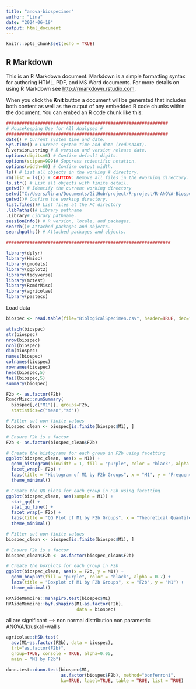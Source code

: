 ```yaml
---
title: "anova-biospecimen"
author: "Lina"
date: "2024-06-19"
output: html_document
---
```


```r
knitr::opts_chunk$set(echo = TRUE)
```

## R Markdown

This is an R Markdown document. Markdown is a simple formatting syntax for authoring HTML, PDF, and MS Word documents. For more details on using R Markdown see <http://rmarkdown.rstudio.com>.

When you click the **Knit** button a document will be generated that includes both content as well as the output of any embedded R code chunks within the document. You can embed an R code chunk like this:

```r
############################################################## 
# Housekeeping Use for All Analyses #
##############################################################
date() # Current system time and date. 
Sys.time() # Current system time and date (redundant).
R.version.string # R version and version release date.
options(digits=6) # Confirm default digits.
options(scipen=999)# Suppress scientific notation.
options(width=60) # Confirm output width. 
ls() # List all objects in the working # directory.
rm(list = ls()) # CAUTION: Remove all files in the #working directory. If this action is not desired, use rm() one-by-one to remove the objectsthat are not needed.
ls.str() # List all objects with finite detail.
getwd() # Identify the current working directory
setwd("C:/Users/linan/Documents/GitHub/project/R-project/R-ANOVA-Biospecimen") # Set to a new working directory. # Note the single forward slash and double # quotes. # This new directory should be the directory # where the data file is located, otherwise # the data file will not be found.
getwd()# Confirm the working directory.
list.files()# List files at the PC directory
.libPaths()# Library pathname
.Library# Library pathname.
sessionInfo() # R version, locale, and packages.
search()# Attached packages and objects.
searchpaths() # Attached packages and objects.

###############################################################
```

```r
library(dplyr)
library(Hmisc)
library(gmodels)
library(ggplot2)
library(tidyverse)
library(mctest)
library(RcmdrMisc)
library(agricolae)
library(pastecs)
```
Load data

```r
biospec <- read.table(file="BiologicalSpecimen.csv", header=TRUE, dec=".", sep = ",")
```
```r
attach(biospec)
str(biospec)
nrow(biospec)
ncol(biospec)
dim(biospec)
names(biospec)
colnames(biospec)
rownames(biospec)
head(biospec,5)
tail(biospec,5)
summary(biospec)
```
```r
F2b <- as.factor(F2b)
RcmdrMisc::numSummary(
  biospec[,c("M1")], groups=F2b,
  statistics=c("mean","sd"))
```
```r
# Filter out non-finite values
biospec_clean <- biospec[is.finite(biospec$M1), ]

# Ensure F2b is a factor
F2b <- as.factor(biospec_clean$F2b)

# Create the histograms for each group in F2b using facetting
ggplot(biospec_clean, aes(x = M1)) +
  geom_histogram(binwidth = 1, fill = "purple", color = "black", alpha = 0.7) +
  facet_wrap(~ F2b) +
  labs(title = "Histogram of M1 by F2b Groups", x = "M1", y = "Frequency") +
  theme_minimal()
```
```r
# Create the QQ plots for each group in F2b using facetting
ggplot(biospec_clean, aes(sample = M1)) +
  stat_qq() +
  stat_qq_line() +
  facet_wrap(~ F2b) +
  labs(title = "QQ Plot of M1 by F2b Groups", x = "Theoretical Quantiles", y = "Sample Quantiles") +
  theme_minimal()
```

```r
# Filter out non-finite values
biospec_clean <- biospec[is.finite(biospec$M1), ]

# Ensure F2b is a factor
biospec_clean$F2b <- as.factor(biospec_clean$F2b)

# Create the boxplots for each group in F2b
ggplot(biospec_clean, aes(x = F2b, y = M1)) +
  geom_boxplot(fill = "purple", color = "black", alpha = 0.7) +
  labs(title = "Boxplot of M1 by F2b Groups", x = "F2b", y = "M1") +
  theme_minimal()
```

```r
RVAideMemoire::mshapiro.test(biospec$M1)
RVAideMemoire::byf.shapiro(M1~as.factor(F2b),
                           data = biospec)
```
all are significant --> non normal distribution
non parametric ANOVA/kruskall-wallis

```r
agricolae::HSD.test(
  aov(M1~as.factor(F2b), data = biospec),
  trt="as.factor(F2b)",
  group=TRUE, console = TRUE, alpha=0.05,
  main = "M1 by F2b")
```
```r
dunn.test::dunn.test(biospec$M1,
                     as.factor(biospec$F2b), method="bonferroni",
                     kw=TRUE, label=TRUE, table = TRUE, list = TRUE)
```


